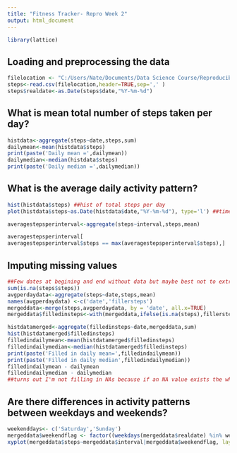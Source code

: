 ---
title: "Fitness Tracker- Repro Week 2"
output: html_document
---

```{r setup, include=FALSE}
library(lattice)
```


## Loading and preprocessing the data
```{r Load data, echo=TRUE}
filelocation <- "C:/Users/Nate/Documents/Data Science Course/Reproducible/Week 2 Project/repdata%2Fdata%2Factivity (1)/Activity.csv"
steps<-read.csv(filelocation,header=TRUE,sep=',' )
steps$realdate<-as.Date(steps$date,"%Y-%m-%d")

```

## What is mean total number of steps taken per day?
```{r Number of steps on a daily basis, echo=TRUE}
histdata<-aggregate(steps~date,steps,sum)
dailymean<-mean(histdata$steps)
print(paste('Daily mean =',dailymean))
dailymedian<-median(histdata$steps)
print(paste('Daily median =',dailymedian))

```
## What is the average daily activity pattern?
```{r daily graphs}
hist(histdata$steps) ##hist of total steps per day
plot(histdata$steps~as.Date(histdata$date,"%Y-%m-%d"), type='l') ##time series
```


```{r 5 minute interval portion, echo=TRUE}
averagestepsperinterval<-aggregate(steps~interval,steps,mean)

averagestepsperinterval[
averagestepsperinterval$steps == max(averagestepsperinterval$steps),]


```
## Imputing missing values
```{r missing data, echo=TRUE}

##Few dates at begining and end without data but maybe best not to extrapolate anyway. Project notes say using the mean daily value is fine.
sum(is.na(steps$steps))
avgperdaydata<-aggregate(steps~date,steps,mean)
names(avgperdaydata) <-c('date','fillersteps')
mergeddata<-merge(steps,avgperdaydata, by = 'date', all.x=TRUE)
mergeddata$filledinsteps<-with(mergeddata,ifelse(is.na(steps),fillersteps,steps))

```

```{r filled in daily values, echo = TRUE}
histdatamerged<-aggregate(filledinsteps~date,mergeddata,sum)
hist(histdatamerged$filledinsteps)
filledindailymean<-mean(histdatamerged$filledinsteps)
filledindailymedian<-median(histdatamerged$filledinsteps)
print(paste('Filled in daily mean=',filledindailymean))
print(paste('Filled in daily median',filledindailymedian))
filledindailymean - dailymean
filledindailymedian - dailymedian
##turns out I'm not filling in NAs because if an NA value exists the whole day is missing?
```


## Are there differences in activity patterns between weekdays and weekends?
```{r weekdays vs weekend, echo = TRUE}
weekenddays<- c('Saturday','Sunday')
mergeddata$weekendflag <- factor((weekdays(mergeddata$realdate) %in% weekenddays),levels = c(TRUE,FALSE), labels = c('weekend','weekday'))
xyplot(mergeddata$steps~mergeddata$interval|mergeddata$weekendflag, layout =c(1,2),type = 'l',xlab='Interval', ylab = 'Number of steps')

```